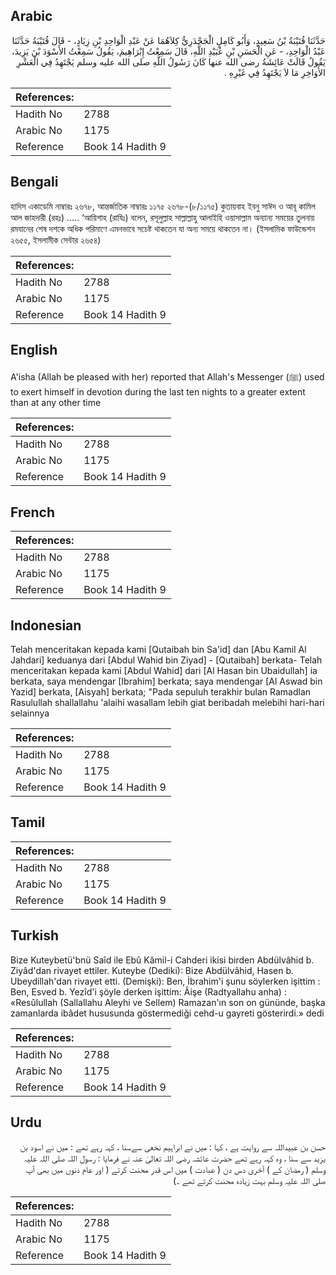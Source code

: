 ## Arabic


<div dir="rtl" lang="ar" style={{fontSize:'larger',backgroundColor:'#f8f9fa',padding:20}}>
حَدَّثَنَا قُتَيْبَةُ بْنُ سَعِيدٍ، وَأَبُو كَامِلٍ الْجَحْدَرِيُّ كِلاَهُمَا عَنْ عَبْدِ الْوَاحِدِ بْنِ زِيَادٍ، - قَالَ قُتَيْبَةُ حَدَّثَنَا عَبْدُ الْوَاحِدِ، - عَنِ الْحَسَنِ بْنِ عُبَيْدِ اللَّهِ، قَالَ سَمِعْتُ إِبْرَاهِيمَ، يَقُولُ سَمِعْتُ الأَسْوَدَ بْنَ يَزِيدَ، يَقُولُ قَالَتْ عَائِشَةُ رضى الله عنها كَانَ رَسُولُ اللَّهِ صلى الله عليه وسلم يَجْتَهِدُ فِي الْعَشْرِ الأَوَاخِرِ مَا لاَ يَجْتَهِدُ فِي غَيْرِهِ ‏.‏
</div>
<div style={{backgroundColor:'#f8f9fa',padding:20, marginBottom: 10}}><table> <thead> <tr> <th>References:</th> <th></th> </tr> </thead> <tbody><tr><td>Hadith No</td><td>2788</td></tr><tr><td>Arabic No</td><td>1175</td></tr><tr><td>Reference</td><td>Book 14 Hadith 9</td></tr></tbody></table></div>

## Bengali


<div dir="ltr" lang="bn" style={{fontSize:'larger',backgroundColor:'#f8f9fa',padding:20}}>
হাদিস একাডেমি নাম্বারঃ ২৬৭৮, আন্তর্জাতিক নাম্বারঃ ১১৭৫ ২৬৭৮-(৮/১১৭৫) কুতায়বাহ ইবনু সাঈদ ও আবূ কামিল আল জাহদারী (রহঃ) ..... ‘আয়িশাহ (রাযিঃ) বলেন, রসূলুল্লাহ সাল্লাল্লাহু আলাইহি ওয়াসাল্লাম অন্যান্য সময়ের তুলনায় রমযানের শেষ দশকে অধিক পরিমাণে এমনভাবে সচেষ্ট থাকতেন যা অন্য সময়ে থাকতেন না। (ইসলামিক ফাউন্ডেশন ২৬৫৫, ইসলামীক সেন্টার ২৬৫৪)
</div>
<div style={{backgroundColor:'#f8f9fa',padding:20, marginBottom: 10}}><table> <thead> <tr> <th>References:</th> <th></th> </tr> </thead> <tbody><tr><td>Hadith No</td><td>2788</td></tr><tr><td>Arabic No</td><td>1175</td></tr><tr><td>Reference</td><td>Book 14 Hadith 9</td></tr></tbody></table></div>

## English


<div dir="ltr" lang="en" style={{fontSize:'larger',backgroundColor:'#f8f9fa',padding:20}}>
A'isha (Allah be pleased with her) reported that Allah's Messenger (ﷺ) used to exert himself in devotion during the last ten nights to a greater extent than at any other time
</div>
<div style={{backgroundColor:'#f8f9fa',padding:20, marginBottom: 10}}><table> <thead> <tr> <th>References:</th> <th></th> </tr> </thead> <tbody><tr><td>Hadith No</td><td>2788</td></tr><tr><td>Arabic No</td><td>1175</td></tr><tr><td>Reference</td><td>Book 14 Hadith 9</td></tr></tbody></table></div>

## French


<div dir="ltr" lang="fr" style={{fontSize:'larger',backgroundColor:'#f8f9fa',padding:20}}>

</div>
<div style={{backgroundColor:'#f8f9fa',padding:20, marginBottom: 10}}><table> <thead> <tr> <th>References:</th> <th></th> </tr> </thead> <tbody><tr><td>Hadith No</td><td>2788</td></tr><tr><td>Arabic No</td><td>1175</td></tr><tr><td>Reference</td><td>Book 14 Hadith 9</td></tr></tbody></table></div>

## Indonesian


<div dir="ltr" lang="id" style={{fontSize:'larger',backgroundColor:'#f8f9fa',padding:20}}>
Telah menceritakan kepada kami [Qutaibah bin Sa'id] dan [Abu Kamil Al Jahdari] keduanya dari [Abdul Wahid bin Ziyad] - [Qutaibah] berkata- Telah menceritakan kepada kami [Abdul Wahid] dari [Al Hasan bin Ubaidullah] ia berkata, saya mendengar [Ibrahim] berkata; saya mendengar [Al Aswad bin Yazid] berkata, [Aisyah] berkata; "Pada sepuluh terakhir bulan Ramadlan Rasulullah shallallahu 'alaihi wasallam lebih giat beribadah melebihi hari-hari selainnya
</div>
<div style={{backgroundColor:'#f8f9fa',padding:20, marginBottom: 10}}><table> <thead> <tr> <th>References:</th> <th></th> </tr> </thead> <tbody><tr><td>Hadith No</td><td>2788</td></tr><tr><td>Arabic No</td><td>1175</td></tr><tr><td>Reference</td><td>Book 14 Hadith 9</td></tr></tbody></table></div>

## Tamil


<div dir="ltr" lang="ta" style={{fontSize:'larger',backgroundColor:'#f8f9fa',padding:20}}>

</div>
<div style={{backgroundColor:'#f8f9fa',padding:20, marginBottom: 10}}><table> <thead> <tr> <th>References:</th> <th></th> </tr> </thead> <tbody><tr><td>Hadith No</td><td>2788</td></tr><tr><td>Arabic No</td><td>1175</td></tr><tr><td>Reference</td><td>Book 14 Hadith 9</td></tr></tbody></table></div>

## Turkish


<div dir="ltr" lang="tr" style={{fontSize:'larger',backgroundColor:'#f8f9fa',padding:20}}>
Bize Kuteybetü'bnü Saîd ile Ebû Kâmil-i Cahderi ikisi birden Abdülvâhid b. Ziyâd'dan rivayet ettiler. Kuteybe (Dediki): Bize Abdülvâhid, Hasen b. Ubeydillah'dan rivayet etti. (Demişki): Ben, İbrahim'i şunu söylerken işittim : Ben, Esved b. Yezîd'i şöyle derken işittim: Âişe (Radtyallahu anha) : «Resûlullah (Sallallahu Aleyhi ve Sellem) Ramazan'ın son on gününde, başka zamanlarda ibâdet hususunda göstermediği cehd-u gayreti gösterirdi.» dedi
</div>
<div style={{backgroundColor:'#f8f9fa',padding:20, marginBottom: 10}}><table> <thead> <tr> <th>References:</th> <th></th> </tr> </thead> <tbody><tr><td>Hadith No</td><td>2788</td></tr><tr><td>Arabic No</td><td>1175</td></tr><tr><td>Reference</td><td>Book 14 Hadith 9</td></tr></tbody></table></div>

## Urdu


<div dir="rtl" lang="ur" style={{fontSize:'larger',backgroundColor:'#f8f9fa',padding:20}}>
حسن بن عبیداللہ سے روایت ہے ، کہا : میں نے ابراہیم نخعی سےسنا ، کہہ رہے تھے : میں نے اسود بن یزید سے سنا ، وہ کہہ رہے تھے حضرت عائشہ رضی اللہ تعالیٰ عنہ نے فرمایا : رسول اللہ صلی اللہ علیہ وسلم ( رمضان کے ) آخری دس دن ( عبادت ) میں اس قدر محنت کرتے ( اور عام دنوں میں بھی آپ صلی اللہ علیہ وسلم بہت زیادہ محنت کرتے تھے ۔)
</div>
<div style={{backgroundColor:'#f8f9fa',padding:20, marginBottom: 10}}><table> <thead> <tr> <th>References:</th> <th></th> </tr> </thead> <tbody><tr><td>Hadith No</td><td>2788</td></tr><tr><td>Arabic No</td><td>1175</td></tr><tr><td>Reference</td><td>Book 14 Hadith 9</td></tr></tbody></table></div>